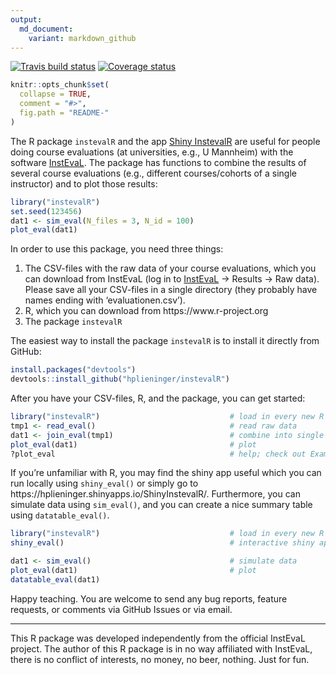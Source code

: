 ```yaml
---
output:
  md_document:
    variant: markdown_github
---
```


<!-- README.md is generated from README.Rmd. Please edit that file -->

[![Travis build status](https://travis-ci.org/hplieninger/instevalR.svg?branch=master)](https://travis-ci.org/hplieninger/instevalR)
[![Coverage status](https://codecov.io/gh/hplieninger/instevalR/branch/master/graph/badge.svg)](https://codecov.io/github/hplieninger/instevalR?branch=master)


```r
knitr::opts_chunk$set(
  collapse = TRUE,
  comment = "#>",
  fig.path = "README-"
)
```

The R package `instevalR` and the app [Shiny InstevalR](https://hplieninger.shinyapps.io/ShinyInstevalR/) are useful for people doing course evaluations (at universities, e.g., U Mannheim) with the software [InstEvaL](https://insteval.uni-mannheim.de). The package has functions to combine the results of several course evaluations (e.g., different courses/cohorts of a single instructor) and to plot those results:

```r
library("instevalR")
set.seed(123456)
dat1 <- sim_eval(N_files = 3, N_id = 100)
plot_eval(dat1)
```

In order to use this package, you need three things:

1.  The CSV-files with the raw data of your course evaluations, which you can download from InstEvaL (log in to [InstEvaL](https://insteval.uni-mannheim.de) -> Results -> Raw data). Please save all your CSV-files in a single directory (they probably have names ending with 'evaluationen.csv').
2.  R, which you can download from https://www.r-project.org
3.  The package `instevalR`

The easiest way to install the package `instevalR` is to install it directly from GitHub:

```r
install.packages("devtools")
devtools::install_github("hplieninger/instevalR")
```

After you have your CSV-files, R, and the package, you can get started:

```r
library("instevalR")                             # load in every new R session
tmp1 <- read_eval()                              # read raw data
dat1 <- join_eval(tmp1)                          # combine into single data frame
plot_eval(dat1)                                  # plot
?plot_eval                                       # help; check out Examples
```

If you're unfamiliar with R, you may find the shiny app useful which you can run locally using `shiny_eval()` or simply go to https://hplieninger.shinyapps.io/ShinyInstevalR/. Furthermore, you can simulate data using `sim_eval()`, and you can create a nice summary table using `datatable_eval()`.

```r
library("instevalR")                             # load in every new R session
shiny_eval()                                     # interactive shiny app

dat1 <- sim_eval()                               # simulate data   
plot_eval(dat1)                                  # plot
datatable_eval(dat1)
```

Happy teaching. You are welcome to send any bug reports, feature requests, or comments via GitHub Issues or via email.

*****

This R package was developed independently from the official InstEvaL project. The author of this R package is in no way affiliated with InstEvaL, there is no conflict of interests, no money, no beer, nothing. Just for fun.

